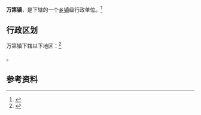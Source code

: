 {{中国乡级行政区|37/06/82/106/000}}

'''万第镇'''，是{{PRC admin/fullname|37/06/82/106/000|3}}下辖的一个[[乡镇|乡镇]]级行政单位。<ref>{{PRC admin/ref sgc|{{PRC admin/parent|37/06/82/106/000}}}}</ref>

== 行政区划 ==

万第镇下辖以下地区：<ref>{{PRC admin/ref sgc|37/06/82/106/000}}</ref>

{{PRC admin/children|37/06/82/106/000}}。

== 参考资料 ==

{{reflist}}

{{行政区划小作品}}
{{PRC admin/navcat|37/06/82/106/000}}